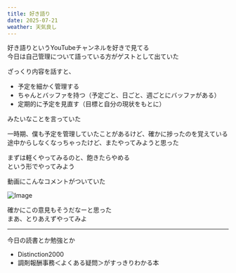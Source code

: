 ```yaml
---
title: 好き語り
date: 2025-07-21
weather: 天気良し
---
```


好き語りというYouTubeチャンネルを好きで見てる  
今日は自己管理について語っている方がゲストとして出ていた

<YouTube id="ypPAeRlpYds" playlabel="Play" />

ざっくり内容を話すと、
- 予定を細かく管理する
- ちゃんとバッファを持つ（予定ごと、日ごと、週ごとにバッファがある）
- 定期的に予定を見直す（目標と自分の現状をもとに）  

みたいなことを言っていた

一時期、僕も予定を管理していたことがあるけど、確かに捗ったのを覚えている  
途中からしなくなっちゃったけど、またやってみようと思った

まずは軽くやってみるのと、飽きたらやめる  
という形でやってみよう

動画にこんなコメントがついていた

![Image](../../assets/diary-20250721171732.png)

確かにこの意見もそうだなーと思った  
まあ、とりあえずやってみよ

---

今日の読書とか勉強とか
- Distinction2000
- 調剤報酬事務＜よくある疑問＞がすっきりわかる本
